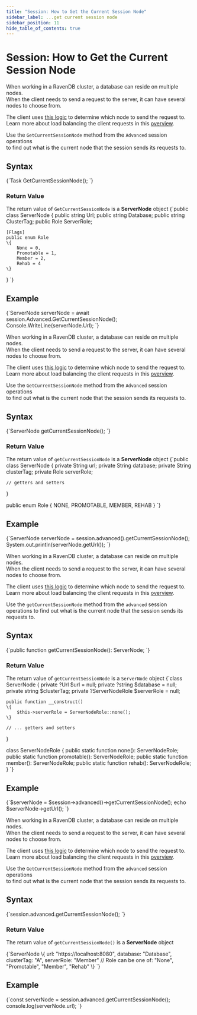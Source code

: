 ---
title: "Session: How to Get the Current Session Node"
sidebar_label: ...get current session node
sidebar_position: 11
hide_table_of_contents: true
---




# Session: How to Get the Current Session Node
<LanguageSwitcher supportedLanguages={supportedLanguages} />
<LanguageContent language="csharp">


When working in a RavenDB cluster, a database can reside on multiple nodes.  
When the client needs to send a request to the server, it can have several nodes to choose from.

The client uses [this logic](../../../client-api/configuration/load-balance/overview#client-logic-for-choosing-a-node) to determine which node to send the request to.  
Learn more about load balancing the client requests in this [overview](../../../client-api/configuration/load-balance/overview).

Use the `GetCurrentSessionNode` method  from the `Advanced` session operations   
to find out what is the current node that the session sends its requests to.

## Syntax

<TabItem value="something" label="current_session_node_1">
<CodeBlock language="csharp">
{`Task<ServerNode> GetCurrentSessionNode();
`}
</CodeBlock>
</TabItem>

### Return Value

The return value of `GetCurrentSessionNode` is a **ServerNode** object
<TabItem value="something" label="current_session_node_2">
<CodeBlock language="csharp">
{`public class ServerNode
\{
    public string Url;
    public string Database;
    public string ClusterTag;
    public Role ServerRole;

    [Flags]
    public enum Role
    \{
        None = 0,
        Promotable = 1,
        Member = 2,
        Rehab = 4
    \}
\}
`}
</CodeBlock>
</TabItem>

## Example

<TabItem value="something" label="current_session_node_3">
<CodeBlock language="csharp">
{`ServerNode serverNode = await session.Advanced.GetCurrentSessionNode();
Console.WriteLine(serverNode.Url);
`}
</CodeBlock>
</TabItem>


</LanguageContent>
<LanguageContent language="java">


When working in a RavenDB cluster, a database can reside on multiple nodes.  
When the client needs to send a request to the server, it can have several nodes to choose from.

The client uses [this logic](../../../client-api/configuration/load-balance/overview#client-logic-for-choosing-a-node) to determine which node to send the request to.  
Learn more about load balancing the client requests in this [overview](../../../client-api/configuration/load-balance/overview).

Use the `GetCurrentSessionNode` method  from the `Advanced` session operations   
to find out what is the current node that the session sends its requests to.

## Syntax

<TabItem value="something-something" label="current_session_node_1">
<CodeBlock language="java">
{`ServerNode getCurrentSessionNode();
`}
</CodeBlock>
</TabItem>

### Return Value

The return value of `getCurrentSessionNode` is a **ServerNode** object
<TabItem value="something-something" label="current_session_node_2">
<CodeBlock language="java">
{`public class ServerNode \{
    private String url;
    private String database;
    private String clusterTag;
    private Role serverRole;

    // getters and setters
\}

public enum Role \{
    NONE,
    PROMOTABLE,
    MEMBER,
    REHAB
\}
`}
</CodeBlock>
</TabItem>

## Example

<TabItem value="something-something" label="current_session_node_3">
<CodeBlock language="java">
{`ServerNode serverNode = session.advanced().getCurrentSessionNode();
System.out.println(serverNode.getUrl());
`}
</CodeBlock>
</TabItem>


</LanguageContent>
<LanguageContent language="php">


When working in a RavenDB cluster, a database can reside on multiple nodes.  
When the client needs to send a request to the server, it can have several nodes to choose from.

The client uses [this logic](../../../client-api/configuration/load-balance/overview#client-logic-for-choosing-a-node) 
to determine which node to send the request to.  
Learn more about load balancing the client requests in this [overview](../../../client-api/configuration/load-balance/overview).

Use the `getCurrentSessionNode` method from the `advanced` session operations 
to find out what is the current node that the session sends its requests to.

## Syntax

<TabItem value="something-something" label="current_session_node_1">
<CodeBlock language="php">
{`public function getCurrentSessionNode(): ServerNode;
`}
</CodeBlock>
</TabItem>

### Return Value

The return value of `getCurrentSessionNode` is a `ServerNode` object
<TabItem value="something-something" label="current_session_node_2">
<CodeBlock language="php">
{`class ServerNode
\{
    private ?Url $url = null;
    private ?string $database = null;
    private string $clusterTag;
    private ?ServerNodeRole $serverRole = null;

    public function __construct()
    \{
        $this->serverRole = ServerNodeRole::none();
    \}

    // ... getters and setters
\}

class ServerNodeRole
\{
    public static function none(): ServerNodeRole;
    public static function promotable(): ServerNodeRole;
    public static function member(): ServerNodeRole;
    public static function rehab(): ServerNodeRole;
\}
`}
</CodeBlock>
</TabItem>

## Example

<TabItem value="something-something" label="current_session_node_3">
<CodeBlock language="php">
{`$serverNode = $session->advanced()->getCurrentSessionNode();
echo $serverNode->getUrl();
`}
</CodeBlock>
</TabItem>


</LanguageContent>
<LanguageContent language="nodejs">


When working in a RavenDB cluster, a database can reside on multiple nodes.  
When the client needs to send a request to the server, it can have several nodes to choose from.

The client uses [this logic](../../../client-api/configuration/load-balance/overview#client-logic-for-choosing-a-node) to determine which node to send the request to.  
Learn more about load balancing the client requests in this [overview](../../../client-api/configuration/load-balance/overview).

Use the `GetCurrentSessionNode` method  from the `advanced` session operations   
to find out what is the current node that the session sends its requests to.

## Syntax

<TabItem value="something-something" label="current_session_node_1">
<CodeBlock language="nodejs">
{`session.advanced.getCurrentSessionNode();
`}
</CodeBlock>
</TabItem>

### Return Value

The return value of `getCurrentSessionNode()` is a **ServerNode** object

<TabItem value="something-something" label="current_session_node_2">
<CodeBlock language="nodejs">
{`ServerNode \{
    url: "https://localhost:8080",
    database: "Database",
    clusterTag: "A",
    serverRole: "Member" // Role can be one of: "None", "Promotable", "Member", "Rehab" 
\}
`}
</CodeBlock>
</TabItem>

## Example

<TabItem value="something-something" label="current_session_node_3">
<CodeBlock language="nodejs">
{`const serverNode = session.advanced.getCurrentSessionNode();
console.log(serverNode.url);
`}
</CodeBlock>
</TabItem>


</LanguageContent>

<!---
### Client API
- [How a Client Integrates with Replication and the Cluster](../../../client-api/cluster/how-client-integrates-with-replication-and-cluster)
- [Cluster Node Health Check](../../../client-api/cluster/health-check)

### Clustering
- [Overview](../../../server/clustering/overview)


-->